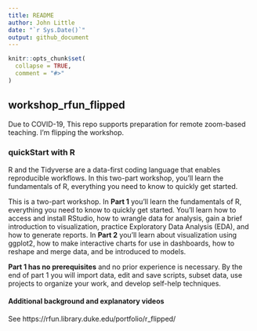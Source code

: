 ```yaml
---
title: README
author: John Little
date: "`r Sys.Date()`"
output: github_document
---
```


<!-- README.md is generated from README.Rmd. Please edit that file -->

```r
knitr::opts_chunk$set(
  collapse = TRUE,
  comment = "#>"
)
```

## workshop_rfun_flipped

<!-- badges: start -->
<!-- badges: end -->

Due to COVID-19, This repo supports preparation for remote zoom-based teaching. I'm flipping the workshop.

### quickStart with R

R and the Tidyverse are a data-first coding language that enables reproducible workflows.  In this two-part workshop, you’ll learn the fundamentals of R, everything you need to know to quickly get started.

This is a two-part workshop.  In **Part 1** you’ll learn the fundamentals of R, everything you need to know to quickly get started. You’ll learn how to access and install RStudio, how to wrangle data for analysis, gain a brief introduction to visualization, practice Exploratory Data Analysis (EDA), and how to generate reports.  In **Part 2** you’ll learn about visualization using ggplot2, how to make interactive charts for use in dashboards, how to reshape and merge data, and be introduced to models.

**Part 1 has no prerequisites** and no prior experience is necessary. By the end of part 1 you will import data, edit and save scripts, subset data, use projects to organize your work, and develop self-help techniques. 

#### Additional background and explanatory videos

See https://rfun.library.duke.edu/portfolio/r_flipped/